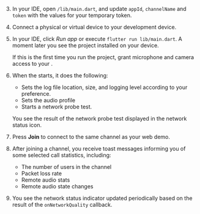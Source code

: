 <PlatformWrapper platform="flutter">

3. In your IDE, open `/lib/main.dart`, and update `appId`, `channelName` and `token` with the values for your temporary token.

4. Connect a physical or virtual device to your development device.

5. In your IDE, click *Run app* or execute `flutter run lib/main.dart`. A moment later you see the project installed on your device.

    If this is the first time you run the project, grant microphone and camera access to your <Vpl k="CLIENT" />.

6. When the <Vpl k="CLIENT" /> starts, it does the following:

    * Sets the log file location, size, and logging level according to your preference.
    * Sets the audio profile 
    * Starts a network probe test.
    
    You see the result of the network probe test displayed in the network status icon.

7. Press **Join** to connect to the same channel as your web demo.

8. After joining a channel, you receive toast messages informing you of some selected call statistics, including: 

    * The number of users in the channel
    * Packet loss rate
    * Remote audio stats
    * Remote audio state changes 

9. You see the network status indicator updated periodically based on the result of the `onNetworkQuality` callback.


</PlatformWrapper>

